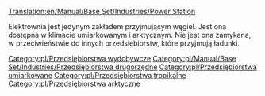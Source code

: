 [[Translation:en/Manual/Base Set/Industries/Power Station]]

{{pl/Manual/Base Set/Industries/Przedsiębiorstwa|image=en/Manual/Base Set/Industries/Powerstation.png
|name=Elektrownia
|climates=[[pl/Manual/Klimat]], [[pl/Manual/Klimat]]
|accepts=[[pl/Manual/Base Set/Cargos/Węgiel|Węgiel]]
|produces=Nic
|notes=Nie występuje w klimacie [[pl/Manual/Klimat]]m
}}
Elektrownia jest jedynym zakładem przyjmującym węgiel. Jest ona dostępna w klimacie umiarkowanym i arktycznym. Nie jest ona zamykana, w przeciwieństwie do innych przedsiębiorstw, które przyjmują ładunki. 

{{pl/Manual/Base Set/Industries/Navbox Industries}}

[[Category:pl/Przedsiębiorstwa wydobywcze]]
[[Category:pl/Manual/Base Set/Industries/Przedsiębiorstwa drugorzędne]]
[[Category:pl/Przedsiębiorstwa umiarkowane]]
[[Category:pl/Przedsiębiorstwa tropikalne]]
[[Category:pl/Przedsiębiorstwa arktyczne]]